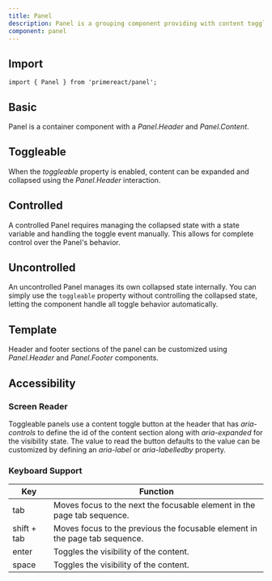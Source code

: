 ```yaml
---
title: Panel
description: Panel is a grouping component providing with content toggle feature.
component: panel
---
```


## Import

```tsx
import { Panel } from 'primereact/panel';
```

## Basic

Panel is a container component with a _Panel.Header_ and _Panel.Content_.

<DocComponentViewer name="panel:basic-demo" />

## Toggleable

When the _toggleable_ property is enabled, content can be expanded and collapsed using the _Panel.Header_ interaction.

<DocComponentViewer name="panel:toggleable-demo" />

## Controlled

A controlled Panel requires managing the collapsed state with a state variable and handling the toggle event manually. This allows for complete control over the Panel's behavior.

<DocComponentViewer name="panel:controlled-demo" />

## Uncontrolled

An uncontrolled Panel manages its own collapsed state internally. You can simply use the `toggleable` property without controlling the collapsed state, letting the component handle all toggle behavior automatically.

<DocComponentViewer name="panel:uncontrolled-demo" />

## Template

Header and footer sections of the panel can be customized using _Panel.Header_ and _Panel.Footer_ components.

<DocComponentViewer name="panel:template-demo" />

## Accessibility

### Screen Reader

Toggleable panels use a content toggle button at the header that has _aria-controls_ to define the id of the content section along with _aria-expanded_ for the visibility state. The value to read the button defaults to the value can be customized by defining an _aria-label_ or _aria-labelledby_ property.

### Keyboard Support

| Key         | Function                                                                    |
| ----------- | --------------------------------------------------------------------------- |
| tab         | Moves focus to the next the focusable element in the page tab sequence.     |
| shift + tab | Moves focus to the previous the focusable element in the page tab sequence. |
| enter       | Toggles the visibility of the content.                                      |
| space       | Toggles the visibility of the content.                                      |
